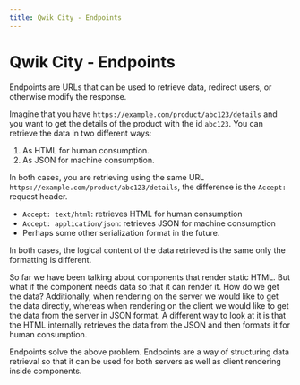 ```yaml
---
title: Qwik City - Endpoints
---
```


# Qwik City - Endpoints

Endpoints are URLs that can be used to retrieve data, redirect users, or otherwise modify the response.

Imagine that you have `https://example.com/product/abc123/details` and you want to get the details of the product with the id `abc123`. You can retrieve the data in two different ways:
1. As HTML for human consumption.
2. As JSON for machine consumption.

In both cases, you are retrieving using the same URL `https://example.com/product/abc123/details`, the difference is the `Accept:` request header.
- `Accept: text/html`: retrieves HTML for human consumption
- `Accept: application/json`: retrieves JSON for machine consumption
- Perhaps some other serialization format in the future.

In both cases, the logical content of the data retrieved is the same only the formatting is different. 

So far we have been talking about components that render static HTML. But what if the component needs data so that it can render it. How do we get the data? Additionally, when rendering on the server we would like to get the data directly, whereas when rendering on the client we would like to get the data from the server in JSON format. A different way to look at it is that the HTML internally retrieves the data from the JSON  and then formats it for human consumption. 

Endpoints solve the above problem. Endpoints are a way of structuring data retrieval so that it can be used for both servers as well as client rendering inside components. 
